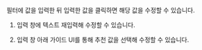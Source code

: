 필터에 값을 입력한 뒤 입력한 값을 클릭하면 해당 값을 수정할 수 있습니다.

<ImgLang img='log-lt-filter-modify.png' desc='필터 수정'/>

1. 입력 창에 텍스트 재입력해 수정할 수 있습니다.

1. 입력 창 아래 가이드 UI를 통해 추천 값을 선택해 수정할 수 있습니다. 